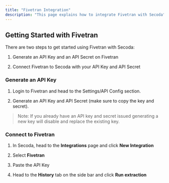 ```yaml
---
title: "Fivetran Integration"
description: "This page explains how to integrate Fivetran with Secoda"
---
```


## Getting Started with Fivetran

There are two steps to get started using Fivetran with Secoda:

1. Generate an API Key and an API Secret on Fivetran

2. Connect Fivetran to Secoda with your API Key and API Secret

### Generate an API Key

1. Login to Fivetran and head to the Settings/API Config section.

2. Generate an API Key and API Secret (make sure to copy the key and secret).

> Note: If you already have an API key and secret issued generating a new key will disable and replace the existing key.

### Connect to Fivetran

1. In Secoda, head to the **Integrations** page and click **New Integration**

2. Select **Fivetran**

3. Paste the API Key

4. Head to the **History** tab on the side bar and click **Run extraction**

